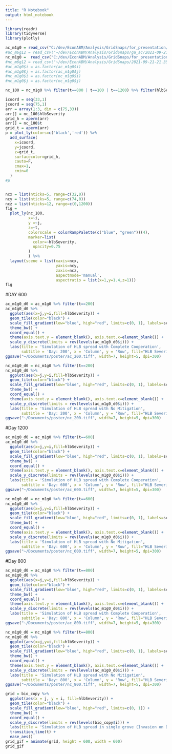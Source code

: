```yaml
---
title: "R Notebook"
output: html_notebook
---
```




```r
library(readr)
library(tidyverse)
library(plotly)
```

```r
ac_m1g0 = read_csv("C:/dev/EconABM/Analysis/GridSnaps/for_presentation/ga_m1g0.csv")
#ac_m6g12 = read_csv("~/dev/EconABM/Analysis/GridSnaps/ga_ac/2021-09-21-21.35.10.570944_m6_g12_bio.csv")
nc_m1g0 =  read_csv("C:/dev/EconABM/Analysis/GridSnaps/for_presentation/ga_m1g0.csv")
#nc_m6g12 = read_csv("~/dev/EconABM/Analysis/GridSnaps/2021-09-21-21.35.10.570944_m1_g0_bio.csv")
#ac_m1g0$i = as.factor(ac_m1g0$i)
#ac_m1g0$j = as.factor(ac_m1g0$j)
#nc_m1g0$i = as.factor(nc_m1g0$i)
#nc_m1g0$j = as.factor(nc_m1g0$j)
```


```r
nc_100 = nc_m1g0 %>% filter(t==800 | t==100 | t==1200) %>% filter(hlbSeverity > 0) %>% select(i,j,hlbSeverity, t)

icoord = seq(33,1)
jcoord = seq(75,1)
arr = array(1:3, dim = c(75,33))
arr[] = nc_100$hlbSeverity
grid_h = aperm(arr)
arr[] = nc_100$t
grid_t = aperm(arr)
p = plot_ly(colors=c('black','red')) %>%
  add_surface(
    x=icoord,
    y=jcoord,
    z=grid_t,
    surfacecolor=grid_h,
    cauto=F,
    cmax=1,
    cmin=0
  )
#p


ncx = list(nticks=5, range=c(32,0))
ncy = list(nticks=5, range=c(74,0))
ncz = list(nticks=12, range=c(0,1200))
fig = 
  plot_ly(nc_100, 
          x=~i, 
          y =~j, 
          z=~t, 
          colorscale = colorRampPalette(c("blue", "green"))(4),
          marker=list(
            color=~hlbSeverity,
            opacity=0.75
          )
          ) %>%
  layout(scene = list(xaxis=ncx, 
                      yaxis=ncy, 
                      zaxis=ncz, 
                      aspectmode='manual', 
                      aspectratio = list(x=1,y=1.4,z=1))) 
fig
```








#DAY 600
```r
ac_m1g0_d0 = ac_m1g0 %>% filter(t==200)
ac_m1g0_d0 %>%
  ggplot(aes(x=j,y=i,fill=hlbSeverity)) +
  geom_tile(color="black") +
  scale_fill_gradient(low="blue", high="red", limits=c(0, 1), labels=scales::percent) +
  theme_bw() +
  coord_equal() +
  theme(axis.text.y = element_blank(), axis.text.x=element_blank()) +
  scale_y_discrete(limits = rev(levels(ac_m1g0_d0$i))) +
  labs(title = 'Simulation of HLB spread with Complete Cooperation', 
       subtitle = 'Day: 200', x = 'Column', y = 'Row', fill="HLB Severity")
ggsave("~/Documents/poster/ac_200.tiff", width=7, height=5, dpi=300)

nc_m1g0_d0 = nc_m1g0 %>% filter(t==200)
nc_m1g0_d0 %>%
  ggplot(aes(x=j,y=i,fill=hlbSeverity)) +
  geom_tile(color="black") +
  scale_fill_gradient(low="blue", high="red", limits=c(0, 1), labels=scales::percent) +
  theme_bw() +
  coord_equal() +
  theme(axis.text.y = element_blank(), axis.text.x=element_blank()) +
  scale_y_discrete(limits = rev(levels(ac_m1g0_d0$i))) +
  labs(title = 'Simulation of HLB spread with No Mitigation', 
       subtitle = 'Day: 200', x = 'Column', y = 'Row', fill="HLB Severity")
ggsave("~/Documents/poster/nc_200.tiff", width=7, height=5, dpi=300)

```


#Day 1200
```r
ac_m1g0_d0 = ac_m1g0 %>% filter(t==600)
ac_m1g0_d0 %>%
  ggplot(aes(x=j,y=i,fill=hlbSeverity)) +
  geom_tile(color="black") +
  scale_fill_gradient(low="blue", high="red", limits=c(0, 1), labels=scales::percent) +
  theme_bw() +
  coord_equal() +
  theme(axis.text.y = element_blank(), axis.text.x=element_blank()) +
  scale_y_discrete(limits = rev(levels(ac_m1g0_d0$i))) +
  labs(title = 'Simulation of HLB spread with Complete Cooperation', 
       subtitle = 'Day: 600', x = 'Column', y = 'Row', fill="HLB Severity")
ggsave("~/Documents/poster/ac_600.tiff", width=7, height=5, dpi=300)

nc_m1g0_d0 = nc_m1g0 %>% filter(t==600)
nc_m1g0_d0 %>%
  ggplot(aes(x=j,y=i,fill=hlbSeverity)) +
  geom_tile(color="black") +
  scale_fill_gradient(low="blue", high="red", limits=c(0, 1), labels=scales::percent) +
  theme_bw() +
  coord_equal() +
  theme(axis.text.y = element_blank(), axis.text.x=element_blank()) +
  scale_y_discrete(limits = rev(levels(ac_m1g0_d0$i))) +
  labs(title = 'Simulation of HLB spread with No Mitigation', 
       subtitle = 'Day: 600', x = 'Column', y = 'Row', fill="HLB Severity")
ggsave("~/Documents/poster/nc_600.tiff", width=7, height=5, dpi=300)

```



#Day 800
```r
ac_m1g0_d0 = ac_m1g0 %>% filter(t==800)
ac_m1g0_d0 %>%
  ggplot(aes(x=j,y=i,fill=hlbSeverity)) +
  geom_tile(color="black") +
  scale_fill_gradient(low="blue", high="red", limits=c(0, 1), labels=scales::percent) +
  theme_bw() +
  coord_equal() +
  theme(axis.text.y = element_blank(), axis.text.x=element_blank()) +
  scale_y_discrete(limits = rev(levels(ac_m1g0_d0$i))) +
  labs(title = 'Simulation of HLB spread with Complete Cooperation', 
       subtitle = 'Day: 800', x = 'Column', y = 'Row', fill="HLB Severity")
ggsave("~/Documents/poster/ac_800.tiff", width=7, height=5, dpi=300)

nc_m1g0_d0 = nc_m1g0 %>% filter(t==800)
nc_m1g0_d0 %>%
  ggplot(aes(x=j,y=i,fill=hlbSeverity)) +
  geom_tile(color="black") +
  scale_fill_gradient(low="blue", high="red", limits=c(0, 1), labels=scales::percent) +
  theme_bw() +
  coord_equal() +
  theme(axis.text.y = element_blank(), axis.text.x=element_blank()) +
  scale_y_discrete(limits = rev(levels(ac_m1g0_d0$i))) +
  labs(title = 'Simulation of HLB spread with No Mitigation', 
       subtitle = 'Day: 800', x = 'Column', y = 'Row', fill="HLB Severity")
ggsave("~/Documents/poster/nc_800.tiff", width=7, height=5, dpi=300)
```


























































```r

grid = bio_copy %>% 
  ggplot(aes(x = j, y = i, fill=hlbSeverity)) + 
  geom_tile(color="black") +
  scale_fill_gradient(low="blue", high="red", limits=c(0, 1)) +
  theme_bw() +
  coord_equal() +
  scale_y_discrete(limits = rev(levels(bio_copy$i))) +
  labs(title = 'Simulation of HLB spread in single grove (Invasion on Day 80)', subtitle = 'Day: {frame_time}', x = 'Column', y = 'Row') +
  transition_time(t) +
  ease_aes()
grid_gif = animate(grid, height = 600, width = 600)
grid_gif

```